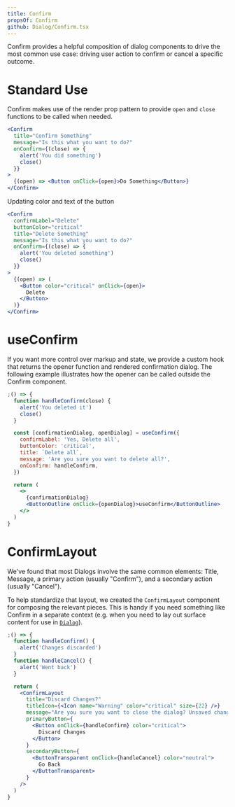 ```yaml
---
title: Confirm
propsOf: Confirm
github: Dialog/Confirm.tsx
---
```


Confirm provides a helpful composition of dialog components to drive the most common use case: driving user action to confirm or cancel a specific outcome.

# Standard Use

Confirm makes use of the render prop pattern to provide `open` and `close` functions to be called when needed.

```jsx
<Confirm
  title="Confirm Something"
  message="Is this what you want to do?"
  onConfirm={(close) => {
    alert('You did something')
    close()
  }}
>
  {(open) => <Button onClick={open}>Do Something</Button>}
</Confirm>
```

Updating color and text of the button

```jsx
<Confirm
  confirmLabel="Delete"
  buttonColor="critical"
  title="Delete Something"
  message="Is this what you want to do?"
  onConfirm={(close) => {
    alert('You deleted something')
    close()
  }}
>
  {(open) => (
    <Button color="critical" onClick={open}>
      Delete
    </Button>
  )}
</Confirm>
```

# useConfirm

If you want more control over markup and state, we provide a custom hook that returns the opener function and rendered confirmation dialog. The following example illustrates how the opener can be called outside the Confirm component.

```jsx
;() => {
  function handleConfirm(close) {
    alert('You deleted it')
    close()
  }

  const [confirmationDialog, openDialog] = useConfirm({
    confirmLabel: 'Yes, Delete all',
    buttonColor: 'critical',
    title: `Delete all`,
    message: 'Are you sure you want to delete all?',
    onConfirm: handleConfirm,
  })

  return (
    <>
      {confirmationDialog}
      <ButtonOutline onClick={openDialog}>useConfirm</ButtonOutline>
    </>
  )
}
```

# ConfirmLayout

We've found that most Dialogs involve the same common elements: Title, Message, a primary action (usually "Confirm"), and a secondary action (usually "Cancel").

To help standardize that layout, we created the `ConfirmLayout` component for composing the relevant pieces. This is handy if you need something like Confirm in a separate context (e.g. when you need to lay out surface content for use in [`Dialog`](/components/dialogs/dialog)).

```jsx
;() => {
  function handleConfirm() {
    alert('Changes discarded')
  }
  function handleCancel() {
    alert('Went back')
  }

  return (
    <ConfirmLayout
      title="Discard Changes?"
      titleIcon={<Icon name="Warning" color="critical" size={22} />}
      message="Are you sure you want to close the dialog? Unsaved changes will be lost."
      primaryButton={
        <Button onClick={handleConfirm} color="critical">
          Discard Changes
        </Button>
      }
      secondaryButton={
        <ButtonTransparent onClick={handleCancel} color="neutral">
          Go Back
        </ButtonTransparent>
      }
    />
  )
}
```
